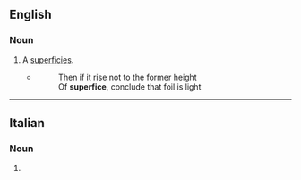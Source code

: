 ==English==

{{rfp|en}}

===Noun===
{{en-noun}}

# {{lb|en|obsolete}} A [[superficies]].
#* {{RQ:Dryden Georgics|2}}
#*: Then if it rise not to the former height<br>Of '''superfice''', conclude that foil is light 

{{Webster 1913}}

----

==Italian==

===Noun===
{{it-noun|f}}

# {{alt form|it|superficie}}